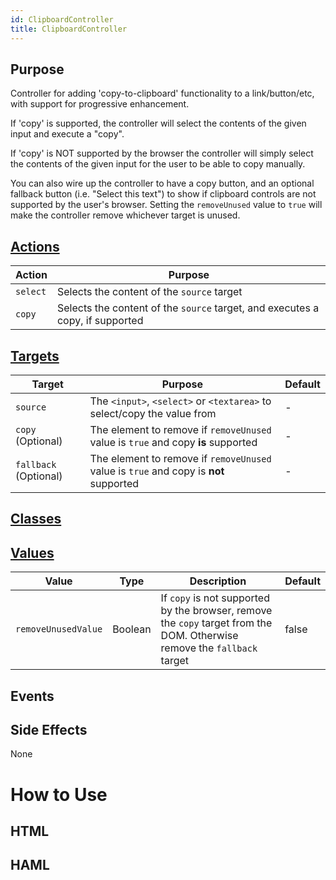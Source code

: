 ```yaml
---
id: ClipboardController
title: ClipboardController
---
```


## Purpose

Controller for adding 'copy-to-clipboard' functionality to a link/button/etc, with support for progressive enhancement.

If 'copy' is supported, the controller will select the contents of the given input and execute a "copy".

If 'copy' is NOT supported by the browser the controller will simply select the contents of the given input for the user to be able to copy manually.

You can also wire up the controller to have a copy button, and an optional fallback button (i.e. "Select this text") to show if clipboard controls are not supported by the user's browser. Setting the `removeUnused` value to `true` will make the controller remove whichever target is unused.


## [Actions](https://stimulus.hotwire.dev/reference/actions)

| Action | Purpose |
| --- | --- |
| `select` | Selects the content of the `source` target |
| `copy` | Selects the content of the `source` target, and executes a copy, if supported |

## [Targets](https://stimulus.hotwire.dev/reference/targets)

| Target | Purpose | Default |
| --- | --- | --- |
| `source` | The `<input>`, `<select>` or `<textarea>` to select/copy the value from | - |
| `copy` (Optional) | The element to remove if `removeUnused`  value is `true` and copy **is** supported | - |
| `fallback` (Optional) | The element to remove if `removeUnused` value  is `true` and copy is **not** supported | - |

## [Classes](https://stimulus.hotwire.dev/reference/classes)


<NoClasses/>

## [Values](https://stimulus.hotwire.dev/reference/values)

| Value | Type | Description | Default |
| --- | --- | --- | --- |
| `removeUnusedValue` | Boolean | If `copy` is not supported by the browser, remove the `copy` target from the DOM. Otherwise remove the `fallback` target | false |

## Events


<NoEvents/>

## Side Effects

None



# How to Use

## HTML

<ClipboardControllerHtml/>

## HAML

<ClipboardControllerHaml/>



